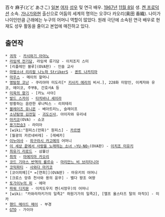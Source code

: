 百々 麻子(どど あさこ) 
[[일본]] [[여자]] [[성우]] 및 연극 배우. [[1967년]] [[11월 8일]] 생. [[켄 프로덕션]] 소속. [[가나가와]]현 출신으로 어둠의 세계의 명의는 오쿠다 카오리(奥田 香織). 나이가 나이인만큼 근래에는 누구의 어머니 역할이 많았다. 원래 극단에 소속된 연극 배우로 현재도 성우 활동을 줄이고 본업에 매진하고 있다.

== 출연작 ==
 * [[귀작]] - [[카시와기 아야노]]
 * [[라임색 전기담]], 라임색 류기담 - 이치조지 스미
 * [리플레인 블루](OVA판) - 인솔 교사
 * [[마법소녀 리리컬 나노하 StrikerS]] - [[퀸트 나카지마]]
 * [[마우스]] - 메이의 할머니
 * [[명탐정 코난]] - 쿠리야마 미도리[* [[키사키 에리]]의 비서.], 228화 미망인, 이케자와 유코, 에이코, 주부B, 간호사A 등
 * [[미육의 향기]] - [카노 사야]
 * [[발드 스카이]] - [[타치바나 세이라]] 
 * 방황하는 음란한 루나틱스 - 리히테리
 * [[블레이즈 유니온]] - 베아트리느, 슬레이프
 * [[소년탐정 김전일]] - [[괴도신사]], 아이자와 유리네
 * [[아키코]](OVA) - 쇼코
 * [[용기전승3]] - 라미아
 * [wiki:"원피스(만화)" 원피스] - [[카르멘]]
 * [월광의 카르네바레] - [레베카]
 * [[이누야사]] - [[히구라시 카고메]]의 어머니
 * [[이 세상 끝에서 사랑을 노래하는 소녀 ~YU-NO~]](OVA판) - [[이치조 미유키]]
 * [[최유기|최유기 리로드]] - 삼불신
 * [[취작]] - [[마에지마 카오리]]
 * [[코드 기아스 반역의 를르슈]] - [[마리안느 비 브리타니아]]
 * [[코믹파티]] - [[사와다 마키코]]
 * [코이히메][* =[연희]](OVA판) - 마유키의 어머니
 * [크로스 앙쥬 천사와 용의 윤무] - 벨다 왕조 여왕
 * [[토가이누의 피]] - 에마
 * [[파워 디지몬]] - 이치도우지 켄(서정우)의 어머니
 * [wiki: "카와라자키가의 일족2" 하원기가의 일족2], [엘프 올스타즈 탈의 마작3] - 미카
 * [[핸드 메이드 메이]] - 부경
 * [[GTO]] - 가이아
